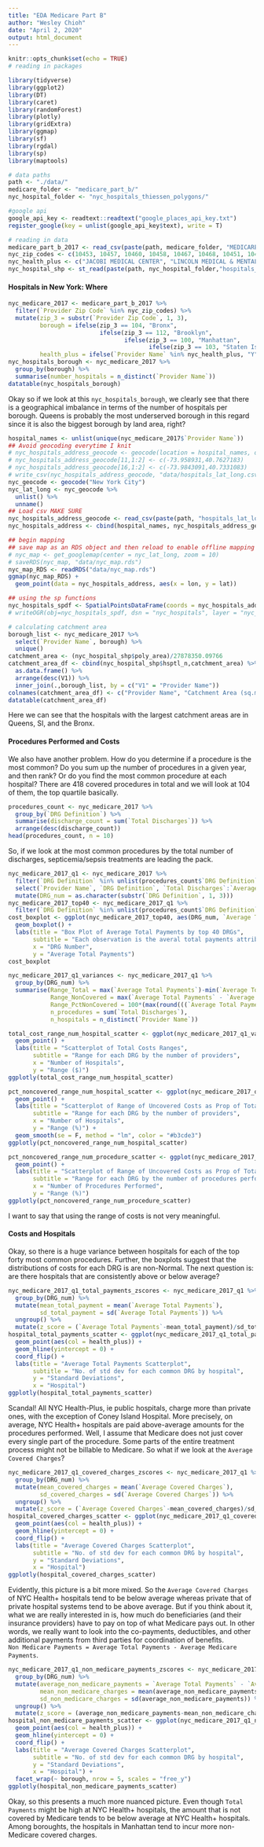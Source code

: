 ```yaml
---
title: "EDA Medicare Part B"
author: "Wesley Chioh"
date: "April 2, 2020"
output: html_document
---
```


```r
knitr::opts_chunk$set(echo = TRUE)
# reading in packages

library(tidyverse)
library(ggplot2)
library(DT)
library(caret)
library(randomForest)
library(plotly)
library(gridExtra)
library(ggmap)
library(sf)
library(rgdal)
library(sp)
library(maptools)

# data paths 
path <- "./data/"
medicare_folder <- "medicare_part_b/"
nyc_hospital_folder <- "nyc_hospitals_thiessen_polygons/"

#google api
google_api_key <- readtext::readtext("google_places_api_key.txt")
register_google(key = unlist(google_api_key$text), write = T)

# reading in data
medicare_part_b_2017 <- read_csv(paste(path, medicare_folder, "MEDICARE_PROVIDER_CHARGE_INPATIENT_DRGALL_FY2017.CSV", sep = ""))
nyc_zip_codes <- c(10453, 10457, 10460, 10458, 10467, 10468, 10451, 10452, 10456, 10454, 10455, 10459, 10474, 10463, 10471, 10466, 10469, 10470, 10475, 10461, 10462,10464, 10465, 10472, 10473, 	11212, 11213, 11216, 11233, 11238, 	11209, 11214, 11228, 	11204, 11218, 11219, 11230, 11234, 11236, 11239, 11223, 11224, 11229, 11235, 	11201, 11205, 11215, 11217, 11231, 11203, 11210, 11225, 11226, 	11207, 11208, 	11211, 11222,	11220, 11232,	11206, 11221, 11237,	10026, 10027, 10030, 10037, 10039,	10001, 10011, 10018, 10019, 10020, 10036,	10029, 10035,	10010, 10016, 10017, 10022,	10012, 10013, 10014,	10004, 10005, 10006, 10007, 10038, 10280,	10002, 10003, 10009,	10021, 10028, 10044, 10065, 10075, 10128,	10023, 10024, 10025,10031, 10032, 10033, 10034, 10040,	11361, 11362, 11363, 11364,11354, 11355, 11356, 11357, 11358, 11359, 11360,11365, 11366, 11367,	11412, 11423, 11432, 11433, 11434, 11435, 11436, 	11101, 11102, 11103, 11104, 11105, 11106,	11374, 11375, 11379, 11385,11691, 11692, 11693, 11694, 11695, 11697,	11004, 11005, 11411, 11413, 11422, 11426, 11427, 11428, 11429,	11414, 11415, 11416, 11417, 11418, 11419, 11420, 11421,	11368, 11369, 11370, 11372, 11373, 11377, 11378,10302, 10303, 10310,	10306, 10307, 10308, 10309, 10312,10301, 10304, 10305,10314)
nyc_health_plus <- c("JACOBI MEDICAL CENTER", "LINCOLN MEDICAL & MENTAL HEALTH CENTER", "NORTH CENTRAL BRONX HOSPITAL", "CONEY ISLAND HOSPITAL", "KINGS COUNTY HOSPITAL CENTER", "WOODHULL MEDICAL AND MENTAL HEALTH CENTER", "BELLEVUE HOSPITAL CENTER", "HARLEM HOSPITAL CENTER", "METROPOLITAN HOSPITAL CENTER", "ELMHURST HOSPITAL CENTER", "QUEENS HOSPITAL CENTER")
nyc_hospital_shp <- st_read(paste(path, nyc_hospital_folder,"hospitals_thiessen_polyarea.shp",sep = ""), stringsAsFactors = F)
```

#### Hospitals in New York: Where
```r
nyc_medicare_2017 <- medicare_part_b_2017 %>%
  filter(`Provider Zip Code` %in% nyc_zip_codes) %>%
  mutate(zip_3 = substr(`Provider Zip Code`, 1, 3),
         borough = ifelse(zip_3 == 104, "Bronx", 
                          ifelse(zip_3 == 112, "Brooklyn", 
                                 ifelse(zip_3 == 100, "Manhattan", 
                                        ifelse(zip_3 == 103, "Staten Island", "Queens")))),
         health_plus = ifelse(`Provider Name` %in% nyc_health_plus, "Y", "N"))
nyc_hospitals_borough <- nyc_medicare_2017 %>%
  group_by(borough) %>%
  summarise(number_hospitals = n_distinct(`Provider Name`))
datatable(nyc_hospitals_borough)
```

Okay so if we look at this `nyc_hospitals_borough`, we clearly see that there is a geographical imbalance in terms of the number of hospitals per borough. Queens is probably the most underserved borough in this regard since it is also the biggest borough by land area, right?  
  
```r
hospital_names <- unlist(unique(nyc_medicare_2017$`Provider Name`))
## Avoid geocoding everytime I knit
# nyc_hospitals_address_geocode <- geocode(location = hospital_names, output = "latlon")
# nyc_hospitals_address_geocode[11,1:2] <- c(-73.958931,40.7627183)
# nyc_hospitals_address_geocode[16,1:2] <- c(-73.9843091,40.7331083)
# write_csv(nyc_hospitals_address_geocode, "data/hospitals_lat_long.csv")
nyc_geocode <- geocode("New York City")
nyc_lat_long <- nyc_geocode %>%
  unlist() %>%
  unname()
## Load csv MAKE SURE
nyc_hospitals_address_geocode <- read_csv(paste(path, "hospitals_lat_long.csv", sep = ""))
nyc_hospitals_address <- cbind(hospital_names, nyc_hospitals_address_geocode)

## begin mapping
## save map as an RDS object and then reload to enable offline mapping
# nyc_map <- get_googlemap(center = nyc_lat_long, zoom = 10)
# saveRDS(nyc_map, "data/nyc_map.rds")
nyc_map_RDS <- readRDS("data/nyc_map.rds")
ggmap(nyc_map_RDS) + 
  geom_point(data = nyc_hospitals_address, aes(x = lon, y = lat))

## using the sp functions 
nyc_hospitals_spdf <- SpatialPointsDataFrame(coords = nyc_hospitals_address_geocode, data = nyc_hospitals_address, proj4string = CRS("+proj=longlat +ellps=WGS84 +datum=WGS84 +no_defs"))
# writeOGR(obj=nyc_hospitals_spdf, dsn = "nyc_hospitals", layer = "nyc_hospitals", driver = "ESRI Shapefile", overwrite_layer = T)

# calculating catchment area
borough_list <- nyc_medicare_2017 %>%
  select(`Provider Name`, borough) %>%
  unique()
catchment_area <- (nyc_hospital_shp$poly_area)/27878350.09766
catchment_area_df <- cbind(nyc_hospital_shp$hsptl_n,catchment_area) %>%
  as.data.frame() %>%
  arrange(desc(V1)) %>%
  inner_join(.,borough_list, by = c("V1" = "Provider Name"))
colnames(catchment_area_df) <- c("Provider Name", "Catchment Area (sq.mi)","Borough")
datatable(catchment_area_df)
```
Here we can see that the hospitals with the largest catchment areas are in Queens, SI, and the Bronx.   
    
#### Procedures Performed and Costs
  
We also have another problem. How do you determine if a procedure is the most common? Do you sum up the number of procedures in a given year, and then rank? Or do you find the most common procedure at each hospital? There are 418 covered procedures in total and we will look at 104 of them, the top quartile basically.

```r
procedures_count <- nyc_medicare_2017 %>%
  group_by(`DRG Definition`) %>%
  summarise(discharge_count = sum(`Total Discharges`)) %>%
  arrange(desc(discharge_count))
head(procedures_count, n = 10)
```

So, if we look at the most common procedures by the total number of discharges, septicemia/sepsis treatments are leading the pack.  

```r
nyc_medicare_2017_q1 <- nyc_medicare_2017 %>%
  filter(`DRG Definition` %in% unlist(procedures_count$`DRG Definition`)[1:104]) %>%
  select(`Provider Name`, `DRG Definition`, `Total Discharges`:`Average Medicare Payments`, borough, health_plus) %>%
  mutate(DRG_num = as.character(substr(`DRG Definition`, 1, 3)))
nyc_medicare_2017_top40 <- nyc_medicare_2017_q1 %>%
  filter(`DRG Definition` %in% unlist(procedures_count$`DRG Definition`)[1:40])
cost_boxplot <- ggplot(nyc_medicare_2017_top40, aes(DRG_num, `Average Total Payments`)) + 
  geom_boxplot() + 
  labs(title = "Box Plot of Average Total Payments by top 40 DRGs",
       subtitle = "Each observation is the averal total payments attributed to each hospital",
       x = "DRG Number",
       y = "Average Total Payments")
cost_boxplot
```
  
```r
nyc_medicare_2017_q1_variances <- nyc_medicare_2017_q1 %>%
  group_by(DRG_num) %>%
  summarise(Range_Total = max(`Average Total Payments`)-min(`Average Total Payments`),
            Range_NonCovered = max(`Average Total Payments` - `Average Medicare Payments`)-min(`Average Total Payments` - `Average Medicare Payments`),
            Range_PctNonCovered = 100*(max(round(((`Average Total Payments`- `Average Medicare Payments`)/`Average Total Payments`),4)) - min(round(((`Average Total Payments`- `Average Medicare Payments`)/`Average Total Payments`),4))),
            n_procedures = sum(`Total Discharges`),
            n_hospitals = n_distinct(`Provider Name`))

total_cost_range_num_hospital_scatter <- ggplot(nyc_medicare_2017_q1_variances, aes(n_hospitals, Range_Total, label = DRG_num)) +
  geom_point() + 
  labs(title = "Scatterplot of Total Costs Ranges",
       subtitle = "Range for each DRG by the number of providers",
       x = "Number of Hospitals",
       y = "Range ($)")
ggplotly(total_cost_range_num_hospital_scatter)

pct_noncovered_range_num_hospital_scatter <- ggplot(nyc_medicare_2017_q1_variances, aes(n_hospitals, Range_PctNonCovered, label = DRG_num)) +
  geom_point() + 
  labs(title = "Scatterplot of Range of Uncovered Costs as Prop of Total Costs",
       subtitle = "Range for each DRG by the number of providers",
       x = "Number of Hospitals",
       y = "Range (%)") + 
  geom_smooth(se = F, method = "lm", color = "#b3cde3")
ggplotly(pct_noncovered_range_num_hospital_scatter)

pct_noncovered_range_num_procedure_scatter <- ggplot(nyc_medicare_2017_q1_variances, aes(n_procedures, Range_PctNonCovered, label = DRG_num)) +
  geom_point() + 
  labs(title = "Scatterplot of Range of Uncovered Costs as Prop of Total Costs",
       subtitle = "Range for each DRG by the number of procedures performed in total",
       x = "Number of Procedures Performed",
       y = "Range (%)")
ggplotly(pct_noncovered_range_num_procedure_scatter)

```

I want to say that using the range of costs is not very meaningful.

#### Costs and Hospitals

Okay, so there is a huge variance between hospitals for each of the top forty most common procedures. Further, the boxplots suggest that the distributions of costs for each DRG is are non-Normal. The next question is: are there hospitals that are consistently above or below average? 

```r
nyc_medicare_2017_q1_total_payments_zscores <- nyc_medicare_2017_q1 %>%
  group_by(DRG_num) %>%
  mutate(mean_total_payment = mean(`Average Total Payments`),
         sd_total_payment = sd(`Average Total Payments`)) %>%
  ungroup() %>%
  mutate(z_score = (`Average Total Payments`-mean_total_payment)/sd_total_payment)
hospital_total_payments_scatter <- ggplot(nyc_medicare_2017_q1_total_payments_zscores, aes(`Provider Name`, z_score, label = DRG_num)) + 
  geom_point(aes(col = health_plus)) + 
  geom_hline(yintercept = 0) +
  coord_flip() + 
  labs(title = "Average Total Payments Scatterplot",
       subtitle = "No. of std dev for each common DRG by hospital",
       y = "Standard Deviations",
       x = "Hospital")
ggplotly(hospital_total_payments_scatter)
```
  
Scandal! All NYC Health-Plus, ie public hospitals, charge more than private ones, with the exception of Coney Island Hospital. More precisely, on average, NYC Health+ hospitals are paid above-average amounts for the procedures performed. Well, I assume that Medicare does not just cover every single part of the procedure. Some parts of the entire treatment process might not be billable to Medicare. So what if we look at the `Average Covered Charges`?  
```r
nyc_medicare_2017_q1_covered_charges_zscores <- nyc_medicare_2017_q1 %>%
  group_by(DRG_num) %>%
  mutate(mean_covered_charges = mean(`Average Covered Charges`),
         sd_covered_charges = sd(`Average Covered Charges`)) %>%
  ungroup() %>%
  mutate(z_score = (`Average Covered Charges`-mean_covered_charges)/sd_covered_charges)
hospital_covered_charges_scatter <- ggplot(nyc_medicare_2017_q1_covered_charges_zscores, aes(`Provider Name`, z_score, label = DRG_num)) + 
  geom_point(aes(col = health_plus)) + 
  geom_hline(yintercept = 0) +
  coord_flip() + 
  labs(title = "Average Covered Charges Scatterplot",
       subtitle = "No. of std dev for each common DRG by hospital",
       y = "Standard Deviations",
       x = "Hospital")
ggplotly(hospital_covered_charges_scatter)
```
Evidently, this picture is a bit more mixed. So the `Average Covered Charges` of NYC Health+ hospitals tend to be below average whereas private that of private hospital systems tend to be above average. But if you think about it, what we are really interested in is, how much do beneficiaries (and their insurance providers) have to pay on top of what Medicare pays out. In other words, we really want to look into the co-payments, deductibles, and other additional payments from third parties for coordination of benefits.  
`Non Medicare Payments = Average Total Payments - Average Medicare Payments`. 
```r
nyc_medicare_2017_q1_non_medicare_payments_zscores <- nyc_medicare_2017_q1 %>%
  group_by(DRG_num) %>%
  mutate(average_non_medicare_payments = `Average Total Payments` - `Average Medicare Payments`,
         mean_non_medicare_charges = mean(average_non_medicare_payments),
         sd_non_medicare_charges = sd(average_non_medicare_payments)) %>%
  ungroup() %>%
  mutate(z_score = (average_non_medicare_payments-mean_non_medicare_charges)/sd_non_medicare_charges)
hospital_non_medicare_payments_scatter <- ggplot(nyc_medicare_2017_q1_non_medicare_payments_zscores, aes(`Provider Name`, z_score, label = DRG_num)) + 
  geom_point(aes(col = health_plus)) + 
  geom_hline(yintercept = 0) +
  coord_flip() + 
  labs(title = "Average Covered Charges Scatterplot",
       subtitle = "No. of std dev for each common DRG by hospital",
       y = "Standard Deviations",
       x = "Hospital") + 
  facet_wrap(~ borough, nrow = 5, scales = "free_y")
ggplotly(hospital_non_medicare_payments_scatter)
```
Okay, so this presents a much more nuanced picture. Even though `Total Payments` might be high at NYC Health+ hospitals, the amount that is not covered by Medicare tends to be below average at NYC Health+ hospitals. Among boroughts, the hospitals in Manhattan tend to incur more non-Medicare covered charges. 

